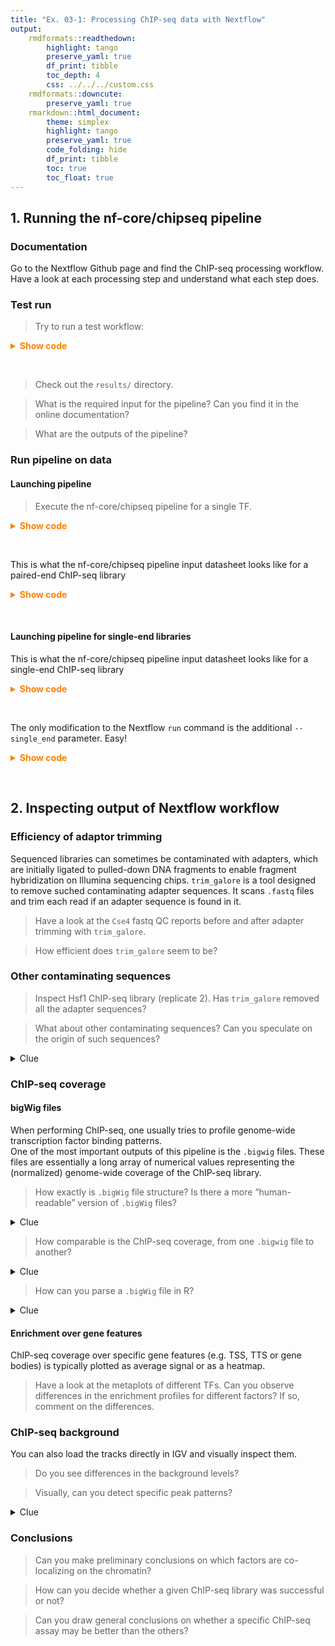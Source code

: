 ```yaml
---
title: "Ex. 03-1: Processing ChIP-seq data with Nextflow"
output: 
    rmdformats::readthedown: 
        highlight: tango
        preserve_yaml: true
        df_print: tibble
        toc_depth: 4
        css: ../../../custom.css
    rmdformats::downcute: 
        preserve_yaml: true
    rmarkdown::html_document: 
        theme: simplex
        highlight: tango
        preserve_yaml: true
        code_folding: hide
        df_print: tibble
        toc: true
        toc_float: true
---
```


## 1. Running the nf-core/chipseq pipeline

### Documentation 

Go to the Nextflow Github page and find the ChIP-seq processing workflow.  
Have a look at each processing step and understand what each step does. 

### Test run 

> Try to run a test workflow: 

<details><summary style="color: #ff7f00; font-weight: bold">Show code</summary><p>
```sh
nextflow run nf-core/chipseq -profile test,singularity \
    --max_cpus '1' \
    --max_memory '3.GB'
```
</p></details><br>

> Check out the `results/` directory.  

> What is the required input for the pipeline? Can you find it in the online documentation?  

> What are the outputs of the pipeline? 

### Run pipeline on data 

#### Launching pipeline

> Execute the nf-core/chipseq pipeline for a single TF. 

<details><summary style="color: #ff7f00; font-weight: bold">Show code</summary><p>
```sh
NXF_OPTS='-Xms1g -Xmx4g'
grep -P "^group|^Reb1|^control_ChIP-Exo" Share/day03/ChIP-seq_design.csv > ChIP-seq_subset_design.csv
nextflow run nf-core/chipseq \
    -profile singularity \
    --input ChIP-seq_subset_design.csv \
    --genome 'R64-1-1' \
    --max_cpus '1' \
    --max_memory '3.GB' \
    --save_trimmed false \
    --narrow_peak true \
    --skip_plot_fingerprint \
    --skip_spp
```
</p></details><br>

This is what the nf-core/chipseq pipeline input datasheet looks like for a paired-end ChIP-seq library 

<details><summary style="color: #ff7f00; font-weight: bold">Show code</summary><p>
```sh
cat Share/day03/ChIP-seq_design.csv
```
</p></details><br>

#### Launching pipeline for single-end libraries

This is what the nf-core/chipseq pipeline input datasheet looks like for a single-end ChIP-seq library 

<details><summary style="color: #ff7f00; font-weight: bold">Show code</summary><p>
```sh
cat Share/day03/ChIP-seq_design_2.csv
```
</p></details><br>

The only modification to the Nextflow `run` command is the additional `--single_end` parameter. Easy!

<details><summary style="color: #ff7f00; font-weight: bold">Show code</summary><p>
```sh
NXF_OPTS='-Xms1g -Xmx4g'
nextflow run nf-core/chipseq \
    -profile singularity \
    -resume \
    --input Share/day03/ChIP-seq_design_2.csv \
    --genome 'R64-1-1' \
    --single_end \
    --max_cpus '1' \
    --max_memory '4.GB' \
    --save_trimmed false \
    --narrow_peak true \
    --skip_plot_fingerprint \
    --skip_spp
```
</p></details><br>

## 2. Inspecting output of Nextflow workflow

### Efficiency of adaptor trimming 

Sequenced libraries can sometimes be contaminated with adapters, which are initially ligated to 
pulled-down DNA fragments to enable fragment hybridization on Illumina sequencing chips. 
`trim_galore` is a tool designed to remove suched contaminating adapter sequences. It scans `.fastq` files 
and trim each read if an adapter sequence is found in it. 

> Have a look at the `Cse4` fastq QC reports before and after adapter trimming with `trim_galore`.  

> How efficient does `trim_galore` seem to be?

### Other contaminating sequences

> Inspect Hsf1 ChIP-seq library (replicate 2). Has `trim_galore` removed all the adapter sequences?  

> What about other contaminating sequences? Can you speculate on the origin of such sequences?

<details><summary>Clue</summary>
<p>
Is there any difference in the experimental approaches used to ChIP Hsf1 and Cse4?
</p>
</details>

### ChIP-seq coverage

#### bigWig files

When performing ChIP-seq, one usually tries to profile genome-wide transcription factor binding patterns.  
One of the most important outputs of this pipeline is the `.bigwig` files. These files are essentially 
a long array of numerical values representing the (normalized) genome-wide coverage of the ChIP-seq 
library. 

> How exactly is `.bigWig` file structure? Is there a more "human-readable" version of `.bigWig` files? 

<details><summary>Clue</summary>
<p>
Check out documentation provided by UCSC:  
See [bigWig](http://genome.ucsc.edu/goldenPath/help/bigWig.html) and [wig](http://genome.ucsc.edu/goldenPath/help/wiggle.html) documentation.
</p>
</details>

> How comparable is the ChIP-seq coverage, from one `.bigwig` file to another? 

<details><summary>Clue</summary>
<p>
Have a look at the content of the folder `results/bwa/mergedLibrary/bigwig/scale/`. 
</p>
</details>

> How can you parse a `.bigWig` file in R? 

<details><summary>Clue</summary>
<p>
Check out rtacklayer package from Bioconductor:
See [bigWig](http://genome.ucsc.edu/goldenPath/help/bigWig.html) and [wig](http://genome.ucsc.edu/goldenPath/help/wiggle.html) documentation.
</p>
</details>

#### Enrichment over gene features

ChIP-seq coverage over specific gene features (e.g. TSS, TTS or gene bodies) is typically 
plotted as average signal or as a heatmap. 

> Have a look at the metaplots of different TFs. Can you observe differences in the enrichment profiles
for different factors? If so, comment on the differences. 

### ChIP-seq background

You can also load the tracks directly in IGV and visually inspect them.  

> Do you see differences in the background levels?  

> Visually, can you detect specific peak patterns?

<details><summary>Clue</summary>
<p>
Load all the tracks from Reja et al., 2015. Which type of genes have peaks? And which combinations of factors can you identify?  
Load the tracks from Cook et al., 2012. What do you observe?  
Now load Cse4 track. Is the coverage different? Where is it enriched at? Where is Cse4 supposed to be enriched in nuclei?  
</p>
</details>

### Conclusions 

> Can you make preliminary conclusions on which factors are co-localizing on the chromatin? 

> How can you decide whether a given ChIP-seq library was successful or not? 

> Can you draw general conclusions on whether a specific ChIP-seq assay may be better than the others?

